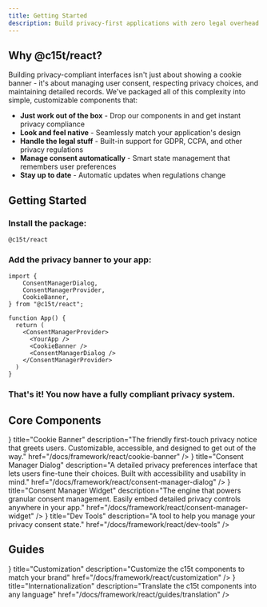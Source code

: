 ```yaml
---
title: Getting Started
description: Build privacy-first applications with zero legal overhead. Our plug-and-play components handle compliance so you can focus on your product.
---
```


<CookieBannerExample/>


## Why @c15t/react?

Building privacy-compliant interfaces isn't just about showing a cookie banner - it's about managing user consent, respecting privacy choices, and maintaining detailed records. We've packaged all of this complexity into simple, customizable components that:

- **Just work out of the box** - Drop our components in and get instant privacy compliance
- **Look and feel native** - Seamlessly match your application's design
- **Handle the legal stuff** - Built-in support for GDPR, CCPA, and other privacy regulations
- **Manage consent automatically** - Smart state management that remembers user preferences
- **Stay up to date** - Automatic updates when regulations change

## Getting Started

<Steps>
<Step>

### Install the package:

```package-install
@c15t/react
```
</Step>
<Step>

### Add the privacy banner to your app:

```tsx title="app.tsx"
import {
	ConsentManagerDialog,
	ConsentManagerProvider,
	CookieBanner,
} from "@c15t/react";

function App() {
  return (
    <ConsentManagerProvider>
      <YourApp />
      <CookieBanner />
      <ConsentManagerDialog />
    </ConsentManagerProvider>
  )
}
```
</Step>
<Step>

### That's it! You now have a fully compliant privacy system.

</Step>
</Steps>

## Core Components

<Cards>
  <Card 
    icon={<CookieIcon />}
    title="Cookie Banner"
    description="The friendly first-touch privacy notice that greets users. Customizable, accessible, and designed to get out of the way."
    href="/docs/framework/react/cookie-banner"
  />
  <Card 
   icon={<LayersIcon />}
    title="Consent Manager Dialog"
    description="A detailed privacy preferences interface that lets users fine-tune their choices. Built with accessibility and usability in mind."
    href="/docs/framework/react/consent-manager-dialog"
  />
  <Card 
    icon={<ToggleRightIcon />}
    title="Consent Manager Widget"
    description="The engine that powers granular consent management. Easily embed detailed privacy controls anywhere in your app."
    href="/docs/framework/react/consent-manager-widget"
  />
    <Card 
    icon={<CodeIcon />}
    title="Dev Tools"
    description="A tool to help you manage your privacy consent state."
    href="/docs/framework/react/dev-tools"
  />
</Cards>

## Guides
<Cards>
  <Card 
    icon={<HomeIcon />}
    title="Customization" 
    description="Customize the c15t components to match your brand"
    href="/docs/framework/react/customization" 
  />
  <Card 
    icon={<LanguagesIcon />}
    title="Internationalization" 
    description="Translate the c15t components into any language"
    href="/docs/framework/react/guides/translation" 
  />
</Cards>
